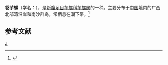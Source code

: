 {{Speciesbox 
| taxon = Conus voluminalis
| authority = Reeve
| image = Conus voluminalis 1.jpg
}}
'''卷芋螺'''（学名：''{{lang|la|Conus voluminalis}}''），是[[新腹足目|新腹足目]][[芋螺科|芋螺科]][[芋螺属|芋螺属]]的一种。主要分布于[[中国|中国]]境内的广西北部湾沿岸和南沙群岛，常栖息在潮下带。<ref>{{cite web|url=http://shell.sinica.edu.tw/chinese/shellbase_detail.php?science_no=5757|title=国际贝库：卷芋螺|publisher=台湾贝类资料库|accessdate=2009-08-11|archive-date=2016-03-04|archive-url=https://web.archive.org/web/20160304100415/http://shell.sinica.edu.tw/chinese/shellbase_detail.php?science_no=5757|dead-url=no}}</ref>

== 参考文献 ==
{{reflist}}
{{Taxonbar}}

[[Category:芋螺属|J]]